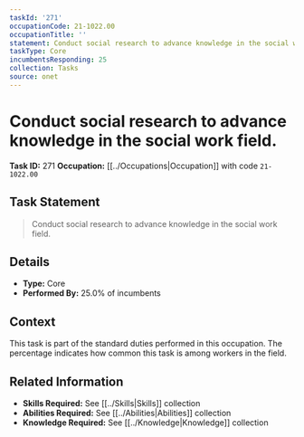 ```yaml
---
taskId: '271'
occupationCode: 21-1022.00
occupationTitle: ''
statement: Conduct social research to advance knowledge in the social work field.
taskType: Core
incumbentsResponding: 25
collection: Tasks
source: onet
---
```

# Conduct social research to advance knowledge in the social work field.

**Task ID:** 271
**Occupation:** [[../Occupations|Occupation]] with code `21-1022.00`

## Task Statement

> Conduct social research to advance knowledge in the social work field.

## Details

- **Type:** Core
- **Performed By:** 25.0% of incumbents

## Context

This task is part of the standard duties performed in this occupation. The percentage indicates how common this task is among workers in the field.

## Related Information

- **Skills Required:** See [[../Skills|Skills]] collection
- **Abilities Required:** See [[../Abilities|Abilities]] collection
- **Knowledge Required:** See [[../Knowledge|Knowledge]] collection
